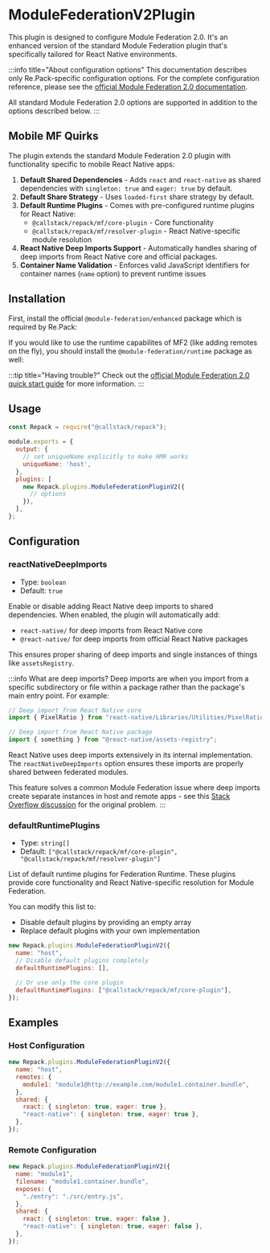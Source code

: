 
# ModuleFederationV2Plugin

This plugin is designed to configure Module Federation 2.0. It's an enhanced version of the standard Module Federation plugin that's specifically tailored for React Native environments.

:::info title="About configuration options"
This documentation describes only Re.Pack-specific configuration options. For the complete configuration reference, please see the [official Module Federation 2.0 documentation](https://module-federation.io/configure/index.html#configuration-overview).

All standard Module Federation 2.0 options are supported in addition to the options described below.
:::


## Mobile MF Quirks

The plugin extends the standard Module Federation 2.0 plugin with functionality specific to mobile React Native apps:

1. **Default Shared Dependencies** - Adds `react` and `react-native` as shared dependencies with `singleton: true` and `eager: true` by default.
2. **Default Share Strategy** - Uses `loaded-first` share strategy by default.
3. **Default Runtime Plugins** - Comes with pre-configured runtime plugins for React Native:
   - `@callstack/repack/mf/core-plugin` - Core functionality
   - `@callstack/repack/mf/resolver-plugin` - React Native-specific module resolution
4. **React Native Deep Imports Support** - Automatically handles sharing of deep imports from React Native core and official packages.
5. **Container Name Validation** - Enforces valid JavaScript identifiers for container names (`name` option) to prevent runtime issues

## Installation

First, install the official `@module-federation/enhanced` package which is required by Re.Pack:


<PackageManagerTabs command="install @module-federation/enhanced" />

If you would like to use the runtime capabilites of MF2 (like adding remotes on the fly), 
you should install the `@module-federation/runtime` package as well:

<PackageManagerTabs command="install @module-federation/runtime" />

:::tip title="Having trouble?"
Check out the [official Module Federation 2.0 quick start guide](https://module-federation.io/guide/start/quick-start.html) for more information.
:::

## Usage

```js title="rspack.config.cjs"
const Repack = require("@callstack/repack");

module.exports = {
  output: {
    // set uniqueName explicitly to make HMR works
    uniqueName: 'host',
  },
  plugins: [
    new Repack.plugins.ModuleFederationPluginV2({
      // options
    }),
  ],
};
```

## Configuration

### reactNativeDeepImports

- Type: `boolean`
- Default: `true`

Enable or disable adding React Native deep imports to shared dependencies. When enabled, the plugin will automatically add:

- `react-native/` for deep imports from React Native core
- `@react-native/` for deep imports from official React Native packages

This ensures proper sharing of deep imports and single instances of things like `assetsRegistry`.

:::info What are deep imports?
Deep imports are when you import from a specific subdirectory or file within a package rather than the package's main entry point. For example:

```js
// Deep import from React Native core
import { PixelRatio } from "react-native/Libraries/Utilities/PixelRatio";

// Deep import from React Native package
import { something } from "@react-native/assets-registry";
```

React Native uses deep imports extensively in its internal implementation. The `reactNativeDeepImports` option ensures these imports are properly shared between federated modules.

This feature solves a common Module Federation issue where deep imports create separate instances in host and remote apps - see this [Stack Overflow discussion](https://stackoverflow.com/questions/65636979/wp5-module-federation-sharing-deep-imports) for the original problem.
:::

### defaultRuntimePlugins

- Type: `string[]`
- Default: `["@callstack/repack/mf/core-plugin", "@callstack/repack/mf/resolver-plugin"]`

List of default runtime plugins for Federation Runtime. These plugins provide core functionality and React Native-specific resolution for Module Federation.

You can modify this list to:

- Disable default plugins by providing an empty array
- Replace default plugins with your own implementation

```js
new Repack.plugins.ModuleFederationPluginV2({
  name: "host",
  // Disable default plugins completely
  defaultRuntimePlugins: [],

  // Or use only the core plugin
  defaultRuntimePlugins: ["@callstack/repack/mf/core-plugin"],
});
```

## Examples

### Host Configuration

```js
new Repack.plugins.ModuleFederationPluginV2({
  name: "host",
  remotes: {
    module1: "module1@http://example.com/module1.container.bundle",
  },
  shared: {
    react: { singleton: true, eager: true },
    "react-native": { singleton: true, eager: true },
  },
});
```

### Remote Configuration

```js
new Repack.plugins.ModuleFederationPluginV2({
  name: "module1",
  filename: "module1.container.bundle",
  exposes: {
    "./entry": "./src/entry.js",
  },
  shared: {
    react: { singleton: true, eager: false },
    "react-native": { singleton: true, eager: false },
  },
});
```
